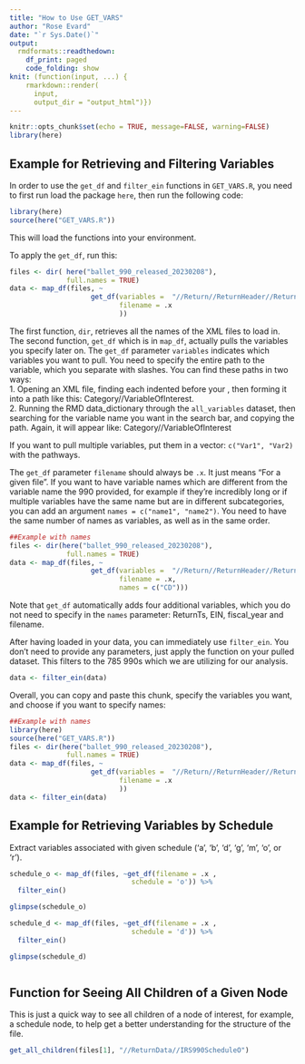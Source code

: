 ```yaml
---
title: "How to Use GET_VARS"
author: "Rose Evard"
date: "`r Sys.Date()`"
output:
  rmdformats::readthedown:
    df_print: paged
    code_folding: show
knit: (function(input, ...) {
    rmarkdown::render(
      input,
      output_dir = "output_html")})
---
```


```r
knitr::opts_chunk$set(echo = TRUE, message=FALSE, warning=FALSE)
library(here)
```

## Example for Retrieving and Filtering Variables  

In order to use the `get_df` and `filter_ein` functions in `GET_VARS.R`, you need to first run load the package `here`, then run the following code:  

```r
library(here)
source(here("GET_VARS.R"))
```

This will load the functions into your environment.  

To apply the `get_df`, run this: 
```r
files <- dir( here("ballet_990_released_20230208"),
              full.names = TRUE)  
data <- map_df(files, ~
                    get_df(variables =  "//Return//ReturnHeader//ReturnTypeCd",
                           filename = .x
                           ))
```

The first function, `dir`, retrieves all the names of the XML files to load in.  The second function, `get_df` which is in `map_df`, actually pulls the variables you specify later on.  The `get_df` parameter `variables` indicates which variables you want to pull.  You need to specify the entire path to the variable, which you separate with slashes.  You can find these paths in two ways:  
1. Opening an XML file, finding each indented <Category> before your <VariableOfInterest>, then forming it into a path like this: Category//VariableOfInterest.  
2. Running the RMD data_dictionary through the `all_variables` dataset, then searching for the variable name you want in the search bar, and copying the path.  Again, it will appear like: Category//VariableOfInterest

If you want to pull multiple variables, put them in a vector: `c("Var1", "Var2)` with the pathways.  

The `get_df` parameter `filename` should always be `.x`.  It just means "For a given file".  If you want to have variable names which are different from the variable name the 990 provided, for example if they're incredibly long or if multiple variables have the same name but are in different subcategories, you can add an argument `names = c("name1", "name2")`.  You need to have the same number of names as variables, as well as in the same order.  

```r
##Example with names
files <- dir(here("ballet_990_released_20230208"),
              full.names = TRUE)
data <- map_df(files, ~
                    get_df(variables =  "//Return//ReturnHeader//ReturnTypeCd",
                           filename = .x,
                           names = c("CD")))
```

Note that `get_df` automatically adds four additional variables, which you do not need to specify in the `names` parameter: ReturnTs, EIN, fiscal_year and filename.  

After having loaded in your data, you can immediately use `filter_ein`.  You don't need to provide any parameters, just apply the function on your pulled dataset.  This filters to the 785 990s which we are utilizing for our analysis.  
```r
data <- filter_ein(data)
```

Overall, you can copy and paste this chunk, specify the variables you want, and choose if you want to specify names: 
```r
##Example with names  
library(here)
source(here("GET_VARS.R"))
files <- dir(here("ballet_990_released_20230208"),
              full.names = TRUE)
data <- map_df(files, ~
                    get_df(variables =  "//Return//ReturnHeader//ReturnTypeCd",
                           filename = .x
                           ))
data <- filter_ein(data)
```




## Example for Retrieving Variables by Schedule

Extract variables associated with given schedule ('a', 'b', 'd', 'g', 'm', 'o', or 'r').

```r


schedule_o <- map_df(files, ~get_df(filename = .x , 
                              schedule = 'o')) %>%
  filter_ein()

glimpse(schedule_o)

schedule_d <- map_df(files, ~get_df(filename = .x , 
                              schedule = 'd')) %>%
  filter_ein()

glimpse(schedule_d)



```


## Function for Seeing All Children of a Given Node

This is just a quick way to see all children of a node of interest, for example, a schedule node, to help get a better understanding for the structure of the file.

```r

get_all_children(files[1], "//ReturnData//IRS990ScheduleO")

```



